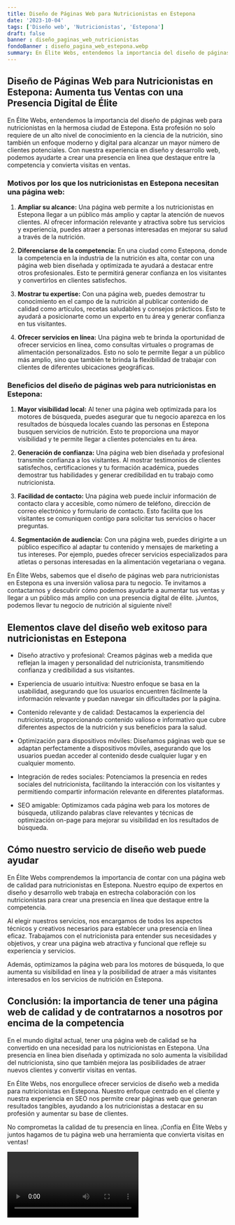 ```yaml
---
title: Diseño de Páginas Web para Nutricionistas en Estepona
date: '2023-10-04'
tags: ['Diseño web', 'Nutricionistas', 'Estepona']
draft: false
banner : diseño_paginas_web_nutricionistas
fondoBanner : diseño_pagina_web_estepona.webp
summary: En Élite Webs, entendemos la importancia del diseño de páginas web para nutricionistas en la hermosa ciudad de Estepona. Esta profesión no solo requiere de un alto nivel de conocimiento en la ciencia de la nutrición, sino también un enfoque moderno y digital para alcanzar un mayor número de clientes potenciales. Con nuestra experiencia en diseño y desarrollo web, podemos ayudarte a crear una presencia en línea que destaque entre la competencia y convierta visitas en ventas.
---
```


## Diseño de Páginas Web para Nutricionistas en Estepona: Aumenta tus Ventas con una Presencia Digital de Élite

En Élite Webs, entendemos la importancia del diseño de páginas web para nutricionistas en la hermosa ciudad de Estepona. Esta profesión no solo requiere de un alto nivel de conocimiento en la ciencia de la nutrición, sino también un enfoque moderno y digital para alcanzar un mayor número de clientes potenciales. Con nuestra experiencia en diseño y desarrollo web, podemos ayudarte a crear una presencia en línea que destaque entre la competencia y convierta visitas en ventas.

### Motivos por los que los nutricionistas en Estepona necesitan una página web:

1. **Ampliar su alcance:** Una página web permite a los nutricionistas en Estepona llegar a un público más amplio y captar la atención de nuevos clientes. Al ofrecer información relevante y atractiva sobre tus servicios y experiencia, puedes atraer a personas interesadas en mejorar su salud a través de la nutrición.

2. **Diferenciarse de la competencia:** En una ciudad como Estepona, donde la competencia en la industria de la nutrición es alta, contar con una página web bien diseñada y optimizada te ayudará a destacar entre otros profesionales. Esto te permitirá generar confianza en los visitantes y convertirlos en clientes satisfechos.

3. **Mostrar tu expertise:** Con una página web, puedes demostrar tu conocimiento en el campo de la nutrición al publicar contenido de calidad como artículos, recetas saludables y consejos prácticos. Esto te ayudará a posicionarte como un experto en tu área y generar confianza en tus visitantes.

4. **Ofrecer servicios en línea:** Una página web te brinda la oportunidad de ofrecer servicios en línea, como consultas virtuales o programas de alimentación personalizados. Esto no solo te permite llegar a un público más amplio, sino que también te brinda la flexibilidad de trabajar con clientes de diferentes ubicaciones geográficas.

### Beneficios del diseño de páginas web para nutricionistas en Estepona:

1. **Mayor visibilidad local:** Al tener una página web optimizada para los motores de búsqueda, puedes asegurar que tu negocio aparezca en los resultados de búsqueda locales cuando las personas en Estepona busquen servicios de nutrición. Esto te proporciona una mayor visibilidad y te permite llegar a clientes potenciales en tu área.

2. **Generación de confianza:** Una página web bien diseñada y profesional transmite confianza a los visitantes. Al mostrar testimonios de clientes satisfechos, certificaciones y tu formación académica, puedes demostrar tus habilidades y generar credibilidad en tu trabajo como nutricionista.

3. **Facilidad de contacto:** Una página web puede incluir información de contacto clara y accesible, como número de teléfono, dirección de correo electrónico y formulario de contacto. Esto facilita que los visitantes se comuniquen contigo para solicitar tus servicios o hacer preguntas.

4. **Segmentación de audiencia:** Con una página web, puedes dirigirte a un público específico al adaptar tu contenido y mensajes de marketing a tus intereses. Por ejemplo, puedes ofrecer servicios especializados para atletas o personas interesadas en la alimentación vegetariana o vegana.

En Élite Webs, sabemos que el diseño de páginas web para nutricionistas en Estepona es una inversión valiosa para tu negocio. Te invitamos a contactarnos y descubrir cómo podemos ayudarte a aumentar tus ventas y llegar a un público más amplio con una presencia digital de élite. ¡Juntos, podemos llevar tu negocio de nutrición al siguiente nivel!

<GifSeo />

<Cta />

## Elementos clave del diseño web exitoso para nutricionistas en Estepona

- Diseño atractivo y profesional: Creamos páginas web a medida que reflejan la imagen y personalidad del nutricionista, transmitiendo confianza y credibilidad a sus visitantes.

- Experiencia de usuario intuitiva: Nuestro enfoque se basa en la usabilidad, asegurando que los usuarios encuentren fácilmente la información relevante y puedan navegar sin dificultades por la página.

- Contenido relevante y de calidad: Destacamos la experiencia del nutricionista, proporcionando contenido valioso e informativo que cubre diferentes aspectos de la nutrición y sus beneficios para la salud.

- Optimización para dispositivos móviles: Diseñamos páginas web que se adaptan perfectamente a dispositivos móviles, asegurando que los usuarios puedan acceder al contenido desde cualquier lugar y en cualquier momento.

- Integración de redes sociales: Potenciamos la presencia en redes sociales del nutricionista, facilitando la interacción con los visitantes y permitiendo compartir información relevante en diferentes plataformas.

- SEO amigable: Optimizamos cada página web para los motores de búsqueda, utilizando palabras clave relevantes y técnicas de optimización on-page para mejorar su visibilidad en los resultados de búsqueda.

## Cómo nuestro servicio de diseño web puede ayudar

En Élite Webs comprendemos la importancia de contar con una página web de calidad para nutricionistas en Estepona. Nuestro equipo de expertos en diseño y desarrollo web trabaja en estrecha colaboración con los nutricionistas para crear una presencia en línea que destaque entre la competencia.

Al elegir nuestros servicios, nos encargamos de todos los aspectos técnicos y creativos necesarios para establecer una presencia en línea eficaz. Trabajamos con el nutricionista para entender sus necesidades y objetivos, y crear una página web atractiva y funcional que refleje su experiencia y servicios.

Además, optimizamos la página web para los motores de búsqueda, lo que aumenta su visibilidad en línea y la posibilidad de atraer a más visitantes interesados en los servicios de nutrición en Estepona.

## Conclusión: la importancia de tener una página web de calidad y de contratarnos a nosotros por encima de la competencia

En el mundo digital actual, tener una página web de calidad se ha convertido en una necesidad para los nutricionistas en Estepona. Una presencia en línea bien diseñada y optimizada no solo aumenta la visibilidad del nutricionista, sino que también mejora las posibilidades de atraer nuevos clientes y convertir visitas en ventas.

En Élite Webs, nos enorgullece ofrecer servicios de diseño web a medida para nutricionistas en Estepona. Nuestro enfoque centrado en el cliente y nuestra experiencia en SEO nos permite crear páginas web que generan resultados tangibles, ayudando a los nutricionistas a destacar en su profesión y aumentar su base de clientes.

No comprometas la calidad de tu presencia en línea. ¡Confía en Élite Webs y juntos hagamos de tu página web una herramienta que convierta visitas en ventas!

<Video />

<CtaBot job='Nutricionistas' city='Estepona'/>

<Gmaps query='Estepona+españa+maps' />